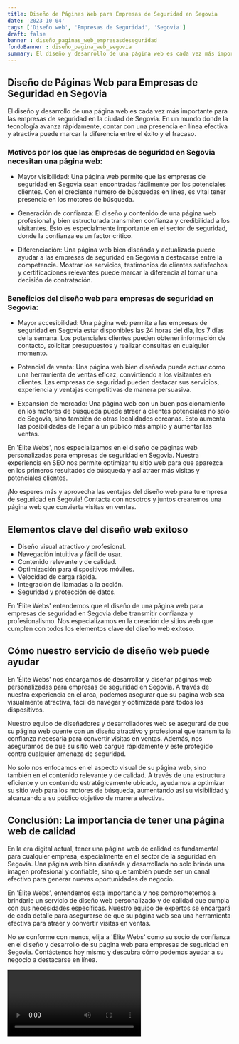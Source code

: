 ```yaml
---
title: Diseño de Páginas Web para Empresas de Seguridad en Segovia
date: '2023-10-04'
tags: ['Diseño web', 'Empresas de Seguridad', 'Segovia']
draft: false
banner : diseño_paginas_web_empresasdeseguridad
fondoBanner : diseño_pagina_web_segovia
summary: El diseño y desarrollo de una página web es cada vez más importante para las empresas de seguridad en la ciudad de Segovia. En un mundo donde la tecnología avanza rápidamente, contar con una presencia en línea efectiva y atractiva puede marcar la diferencia entre el éxito y el fracaso.
---
```


## Diseño de Páginas Web para Empresas de Seguridad en Segovia

El diseño y desarrollo de una página web es cada vez más importante para las empresas de seguridad en la ciudad de Segovia. En un mundo donde la tecnología avanza rápidamente, contar con una presencia en línea efectiva y atractiva puede marcar la diferencia entre el éxito y el fracaso.

### Motivos por los que las empresas de seguridad en Segovia necesitan una página web:

- Mayor visibilidad: Una página web permite que las empresas de seguridad en Segovia sean encontradas fácilmente por los potenciales clientes. Con el creciente número de búsquedas en línea, es vital tener presencia en los motores de búsqueda.

- Generación de confianza: El diseño y contenido de una página web profesional y bien estructurada transmiten confianza y credibilidad a los visitantes. Esto es especialmente importante en el sector de seguridad, donde la confianza es un factor crítico.

- Diferenciación: Una página web bien diseñada y actualizada puede ayudar a las empresas de seguridad en Segovia a destacarse entre la competencia. Mostrar los servicios, testimonios de clientes satisfechos y certificaciones relevantes puede marcar la diferencia al tomar una decisión de contratación.

### Beneficios del diseño web para empresas de seguridad en Segovia:

- Mayor accesibilidad: Una página web permite a las empresas de seguridad en Segovia estar disponibles las 24 horas del día, los 7 días de la semana. Los potenciales clientes pueden obtener información de contacto, solicitar presupuestos y realizar consultas en cualquier momento.

- Potencial de venta: Una página web bien diseñada puede actuar como una herramienta de ventas eficaz, convirtiendo a los visitantes en clientes. Las empresas de seguridad pueden destacar sus servicios, experiencia y ventajas competitivas de manera persuasiva.

- Expansión de mercado: Una página web con un buen posicionamiento en los motores de búsqueda puede atraer a clientes potenciales no solo de Segovia, sino también de otras localidades cercanas. Esto aumenta las posibilidades de llegar a un público más amplio y aumentar las ventas.

En 'Élite Webs', nos especializamos en el diseño de páginas web personalizadas para empresas de seguridad en Segovia. Nuestra experiencia en SEO nos permite optimizar tu sitio web para que aparezca en los primeros resultados de búsqueda y así atraer más visitas y potenciales clientes.

¡No esperes más y aprovecha las ventajas del diseño web para tu empresa de seguridad en Segovia! Contacta con nosotros y juntos crearemos una página web que convierta visitas en ventas.

<GifSeo />

<Cta />

## Elementos clave del diseño web exitoso

- Diseño visual atractivo y profesional.
- Navegación intuitiva y fácil de usar.
- Contenido relevante y de calidad.
- Optimización para dispositivos móviles.
- Velocidad de carga rápida.
- Integración de llamadas a la acción.
- Seguridad y protección de datos.

En 'Élite Webs' entendemos que el diseño de una página web para empresas de seguridad en Segovia debe transmitir confianza y profesionalismo. Nos especializamos en la creación de sitios web que cumplen con todos los elementos clave del diseño web exitoso.

## Cómo nuestro servicio de diseño web puede ayudar

En 'Élite Webs' nos encargamos de desarrollar y diseñar páginas web personalizadas para empresas de seguridad en Segovia. A través de nuestra experiencia en el área, podemos asegurar que su página web sea visualmente atractiva, fácil de navegar y optimizada para todos los dispositivos.

Nuestro equipo de diseñadores y desarrolladores web se asegurará de que su página web cuente con un diseño atractivo y profesional que transmita la confianza necesaria para convertir visitas en ventas. Además, nos aseguramos de que su sitio web cargue rápidamente y esté protegido contra cualquier amenaza de seguridad.

No solo nos enfocamos en el aspecto visual de su página web, sino también en el contenido relevante y de calidad. A través de una estructura eficiente y un contenido estratégicamente ubicado, ayudamos a optimizar su sitio web para los motores de búsqueda, aumentando así su visibilidad y alcanzando a su público objetivo de manera efectiva.

## Conclusión: La importancia de tener una página web de calidad

En la era digital actual, tener una página web de calidad es fundamental para cualquier empresa, especialmente en el sector de la seguridad en Segovia. Una página web bien diseñada y desarrollada no solo brinda una imagen profesional y confiable, sino que también puede ser un canal efectivo para generar nuevas oportunidades de negocio.

En 'Élite Webs', entendemos esta importancia y nos comprometemos a brindarle un servicio de diseño web personalizado y de calidad que cumpla con sus necesidades específicas. Nuestro equipo de expertos se encargará de cada detalle para asegurarse de que su página web sea una herramienta efectiva para atraer y convertir visitas en ventas.

No se conforme con menos, elija a 'Élite Webs' como su socio de confianza en el diseño y desarrollo de su página web para empresas de seguridad en Segovia. Contáctenos hoy mismo y descubra cómo podemos ayudar a su negocio a destacarse en línea.

<Video />

<CtaBot job='Empresas de Seguridad' city='Segovia'/>

<Gmaps query='Segovia+españa+maps' />